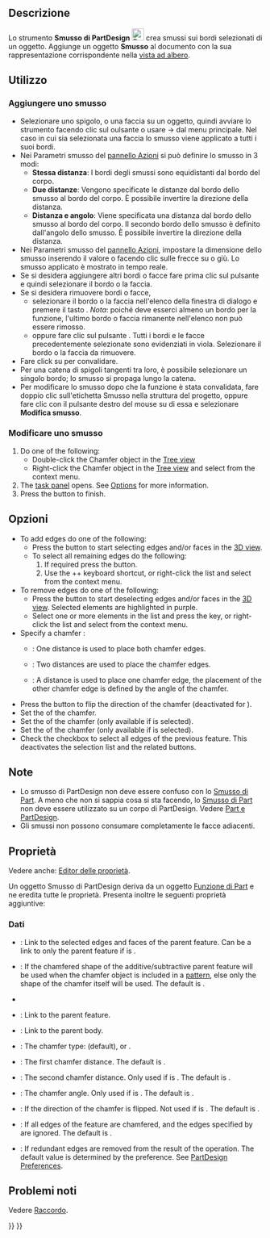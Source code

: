 <languages/>

{{Docnav/it
|[[PartDesign_Fillet/it|Raccordo]]
|[[PartDesign_Draft/it|Sformo]]
|[[PartDesign_Workbench/it|PartDesign]]
|IconL=PartDesign_Fillet.svg
|IconR=PartDesign_Draft.svg
|IconC=Workbench_PartDesign.svg
}}

{{GuiCommand/it
|Name=PartDesign Chamfer
|Name/it= Smusso
|MenuLocation=Part Design → Applicare una funzione di dress-up → Smusso
|Workbenches=[[PartDesign_Workbench/it|PartDesign]]
|SeeAlso=[[PartDesign_Fillet/it|Raccordo]]
}}

<span id="Description"></span>
== Descrizione ==

Lo strumento '''Smusso di PartDesign''' [[Image:PartDesign_Chamfer.svg|24px]] crea smussi sui bordi selezionati di un oggetto. Aggiunge un oggetto '''Smusso''' al documento con la sua rappresentazione corrispondente nella [[Tree_view/it|vista ad albero]].

<span id="Usage"></span>
==Utilizzo==

<span id="Add_a_chamfer"></span>
=== Aggiungere uno smusso ===

<div class="mw-translate-fuzzy">
* Selezionare uno spigolo, o una faccia su un oggetto, quindi avviare lo strumento facendo clic sul oulsante {{Button|[[File:PartDesign Chamfer.svg|16px|PartDesign Chamfer]] [[PartDesign Chamfer|Smusso]]}} o usare {{Button|PartDesign}} → {{Button|Smusso}} dal menu principale. Nel caso in cui sia selezionata una faccia lo smusso viene applicato a tutti i suoi bordi.
* Nei Parametri smusso del [[Task panel/it|pannello Azioni]] si può definire lo smusso in 3 modi:
** '''Stessa distanza''': I bordi degli smussi sono equidistanti dal bordo del corpo.
** '''Due distanze''': Vengono specificate le distanze dal bordo dello smusso al bordo del corpo. È possibile invertire la direzione della distanza. {{Version/it|0.19}}
** '''Distanza e angolo''': Viene specificata una distanza dal bordo dello smusso al bordo del corpo. Il secondo bordo dello smusso è definito dall'angolo dello smusso. È possibile invertire la direzione della distanza. {{Version/it|0.19}}
* Nei Parametri smusso del [[Task panel/it|pannello Azioni]], impostare la dimensione dello smusso inserendo il valore o facendo clic sulle frecce su o giù. Lo smusso applicato è mostrato in tempo reale.
* Se si desidera aggiungere altri bordi o facce fare prima clic sul pulsante {{Button|Aggiungi}} e quindi selezionare il bordo o la faccia.
* Se si desidera rimuovere bordi o facce,
** selezionare il bordo o la faccia nell'elenco della finestra di dialogo e premere il tasto {{KEY|Canc}}. ''Nota'': poiché deve esserci almeno un bordo per la funzione, l'ultimo bordo o faccia rimanente nell'elenco non può essere rimosso.
** oppure fare clic sul pulsante {{Button|Rimuovi}}. Tutti i bordi e le facce precedentemente selezionate sono evidenziati in viola. Selezionare il bordo o la faccia da rimuovere.
* Fare click su {{Button|OK}} per convalidare.
* Per una catena di spigoli tangenti tra loro, è possibile selezionare un singolo bordo; lo smusso si propaga lungo la catena. 
* Per modificare lo smusso dopo che la funzione è stata convalidata, fare doppio clic sull'etichetta Smusso nella struttura del progetto, oppure fare clic con il pulsante destro del mouse su di essa e selezionare '''Modifica smusso'''.
</div>

<span id="Edit_a_chamfer"></span>
=== Modificare uno smusso ===

# Do one of the following:
#* Double-click the Chamfer object in the [[Tree_view|Tree view]]
#* Right-click the Chamfer object in the [[Tree_view|Tree view]] and select {{MenuCommand|Edit Chamfer}} from the context menu.
# The {{MenuCommand|Chamfer parameters}} [[Task_panel|task panel]] opens. See [[#Options|Options]] for more information.
# Press the {{Button|OK}} button to finish.

<span id="Options"></span>
== Opzioni ==

* To add edges do one of the following:
** Press the {{Button|Add}} button to start selecting edges and/or faces in the [[3D_view|3D view]].
** To select all remaining edges do the following:
**# If required press the {{Button|Add}} button.
**# Use the {{KEY|Ctrl}}+{{KEY|Shift}}+{{KEY|A}} keyboard shortcut, or right-click the list and select {{MenuCommand|Add all edges}} from the context menu.
* To remove edges do one of the following:
** Press the {{Button|Remove}} button to start deselecting edges and/or faces in the [[3D_view|3D view]]. Selected elements are highlighted in purple.
** Select one or more elements in the list and press the {{KEY|Del}} key, or right-click the list and select {{MenuCommand|Remove}} from the context menu.
* Specify a chamfer {{MenuCommand|Type}}:
** {{MenuCommand|Equal distance}}: One distance is used to place both chamfer edges.
** {{MenuCommand|Two distances}}: Two distances are used to place the chamfer edges.
** {{MenuCommand|Distance and angle}}: A distance is used to place one chamfer edge, the placement of the other chamfer edge is defined by the angle of the chamfer.
* Press the {{Button|[[Image:PartDesign_Flip_Direction.svg|16px]] Flip direction}} button to flip the direction of the chamfer (deactivated for {{MenuCommand|Equal distance}}).
* Set the {{MenuCommand|Size}} of the chamfer.
* Set the {{MenuCommand|Size2}} of the chamfer (only available if {{MenuCommand|Two distances}} is selected).
* Set the {{MenuCommand|Angle}} of the chamfer (only available if {{MenuCommand|Distance and angle}} is selected).
* Check the {{MenuCommand|Use all edges}} checkbox to select all edges of the previous feature. This deactivates the selection list and the related buttons.

<span id="Notes"></span>
== Note ==

* Lo smusso di PartDesign non deve essere confuso con lo [[Part_Chamfer/it|Smusso di Part]]. A meno che non si sappia cosa si sta facendo, lo [[Part_Chamfer/it|Smusso di Part]] non deve essere utilizzato su un corpo di PartDesign. Vedere [[Part_and_PartDesign/it|Part e PartDesign]].
* Gli smussi non possono consumare completamente le facce adiacenti.

<span id="Properties"></span>
==Proprietà==

Vedere anche: [[Property_editor/it|Editor delle proprietà]].

Un oggetto Smusso di PartDesign deriva da un oggetto [[Part_Feature/it|Funzione di Part]] e ne eredita tutte le proprietà. Presenta inoltre le seguenti proprietà aggiuntive:

<span id="Data"></span>
===Dati===

{{Properties_Title|Base}}

* {{PropertyData|Base|LinkSub}}: Link to the selected edges and faces of the parent feature. Can be a link to only the parent feature if {{PropertyData|Use All Edges}} is {{TRUE}}.
* {{PropertyData|Support Transform|Bool}}: If {{TRUE}} the chamfered shape of the additive/subtractive parent feature will be used when the chamfer object is included in a [[PartDesign_Workbench#Transformation_tools|pattern]], else only the shape of the chamfer itself will be used. The default is {{FALSE}}.
* {{PropertyData|Add Sub Shape|PartShape|hidden}}
* {{PropertyData|Base Feature|Link|hidden}}: Link to the parent feature.
* {{PropertyData|_ Body|LinkHidden|hidden}}: Link to the parent body.

{{Properties_Title|Chamfer}}

* {{PropertyData|Chamfer Type|Enumeration}}: The chamfer type: {{value|Equal distance}} (default), {{value|Two distances}} or {{value|Distance and Angle}}.
* {{PropertyData|Size|QuantityConstraint}}: The first chamfer distance. The default is {{value|1 mm}}.
* {{PropertyData|Size2|QuantityConstraint}}: The second chamfer distance. Only used if  {{PropertyData|Chamfer Type}} is {{Value|Two distances}}. The default is {{value|1 mm}}.
* {{PropertyData|Angle|Angle}}: The chamfer angle. Only used if  {{PropertyData|Chamfer Type}} is {{Value|Distance and Angle}}. The default is {{value|45 °}}.
* {{PropertyData|Flip Direction|Bool}}: If {{TRUE}} the direction of the chamfer is flipped. Not used if {{PropertyData|Chamfer Type}} is {{Value|Equal distance}}. The default is {{FALSE}}.
* {{PropertyData|Use All Edges|Bool}}: If {{TRUE}} all edges of the feature are chamfered, and the edges specified by {{PropertyData|Base}} are ignored. The default is {{FALSE}}.

{{Properties_Title|Part Design}}

* {{PropertyData|Refine|Bool}}: If {{TRUE}} redundant edges are removed from the result of the operation. The default value is determined by the {{MenuCommand|Automatically refine model after sketch-based operation}} preference. See [[PartDesign_Preferences#General|PartDesign Preferences]].

<span id="Known_issues"></span>
== Problemi noti ==

Vedere [[PartDesign_Fillet/it#Problemi_noti|Raccordo]].


{{Docnav/it
|[[PartDesign_Fillet/it|Raccordo]]
|[[PartDesign_Draft/it|Sformo]]
|[[PartDesign_Workbench/it|PartDesign]]
|IconL=PartDesign_Fillet.svg
|IconR=PartDesign_Draft.svg
|IconC=Workbench_PartDesign.svg
}}

{{PartDesign Tools navi{{#translation:}}}}
{{Userdocnavi{{#translation:}}}}